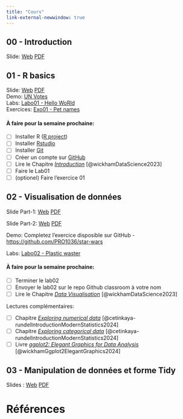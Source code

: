 ```yaml
---
title: "Cours"
link-external-newwindow: true
---
```


## 00 - Introduction

Slide: [Web](../../slides/00%20-%20Intro/00%20-%20intro.qmd){target="_blank"} [PDF](00%20-%20intro.pdf)

## 01 - R basics

Slide: [Web](../../slides/01%20-%20Toolbox/01%20-%20toolbox.qmd){target="_blank"} [PDF](01%20-%20toolbox.pdf) <br/>Demo: [UN Votes](../demo/unvotes/unvotes.qmd) <br/>Labs: [Labo01 - Hello WoRld](../labs/lab01-hello-world/lab01-hello-world.qmd) <br/>Exercices: [Exo01 - Pet names](../exercices/exo01-pet-names/exo01-pet-names.qmd)

#### À faire pour la semaine prochaine:

-   [ ] Installer R ([R project](https://www.r-project.org/))
-   [ ] Installer [Rstudio](https://posit.co/download/rstudio-desktop/)
-   [ ] Installer [Git](https://git-scm.com/downloads)
-   [ ] Créer un compte sur [GitHub](https://github.com/)
-   [ ] Lire le Chapitre [*Introduction*](https://r4ds.hadley.nz/intro) [@wickhamDataScience2023]
-   [ ] Faire le Lab01
-   [ ] (optionel) Faire l'exercice 01

## 02 - Visualisation de données

Slide Part-1: [Web](../../slides/02%20-%20Dataviz/02%20-%20dataviz.qmd){target="_blank"} [PDF](02%20-%20dataviz%20-%20P1.pdf)

Slide Part-2: [Web](../../slides/02%20-%20Dataviz/02%20-%20dataviz%20-%2002.qmd){target="_blank"} [PDF](02%20-%20dataviz%20-%20P2.pdf)

Demo: Completez l'exercice disposible sur GitHub - <https://github.com/PRO1036/star-wars>

Labs: [Labo02 - Plastic waster](../labs/lab02-plastic-waste/lab02-plastic-waste.qmd)

#### À faire pour la semaine prochaine:

-   [ ] Terminer le lab02
-   [ ] Envoyer le lab02 sur le repo Github classroom à votre nom
-   [ ] Lire le Chapitre [*Data Visualisation*](https://r4ds.had.co.nz/data-visualisation.html) [@wickhamDataScience2023]

Lectures complémentaires:

-   [ ] Chapitre [*Exploring numerical data*](https://openintro-ims.netlify.app/explore-numerical) [@cetinkaya-rundelIntroductionModernStatistics2024]
-   [ ] Chapitre [*Exploring categorical data*](https://openintro-ims.netlify.app/explore-categorical) [@cetinkaya-rundelIntroductionModernStatistics2024]
-   [ ] Livre [*ggplot2: Elegant Graphics for Data Analysis*](https://ggplot2-book.org/) [@wickhamGgplot2ElegantGraphics2024]

## 03 - Manipulation de données et forme Tidy

Slides : [Web](../../slides/03 - Tidy-data/03 - tidy-data.qmd){target="_blank"} [PDF](03 - tidy-data.pdf)


# Références

::: {#refs}
:::
